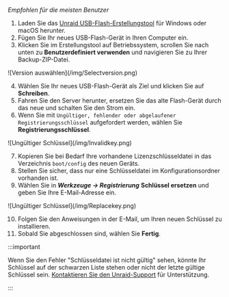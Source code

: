 *Empfohlen für die meisten Benutzer*

1. Laden Sie das [Unraid USB-Flash-Erstellungstool](https://unraid.net/download) für Windows oder macOS herunter.
2. Fügen Sie Ihr neues USB-Flash-Gerät in Ihren Computer ein.
3. Klicken Sie im Erstellungstool auf Betriebssystem, scrollen Sie nach unten zu **Benutzerdefiniert verwenden** und navigieren Sie zu Ihrer Backup-ZIP-Datei.

<div style={{ margin: 'auto', maxWidth: '600px', display: 'flex', flexDirection: 'column', alignItems: 'center' }}>
  ![Version auswählen](/img/Selectversion.png)
</div>

4. Wählen Sie Ihr neues USB-Flash-Gerät als Ziel und klicken Sie auf **Schreiben**.
5. Fahren Sie den Server herunter, ersetzen Sie das alte Flash-Gerät durch das neue und schalten Sie den Strom ein.
6. Wenn Sie mit `Ungültiger, fehlender oder abgelaufener Registrierungsschlüssel` aufgefordert werden, wählen Sie **Registrierungsschlüssel**.

<div style={{ margin: 'auto', maxWidth: '600px', display: 'flex', flexDirection: 'column', alignItems: 'center' }}>
  ![Ungültiger Schlüssel](/img/Invalidkey.png)
</div>

7. Kopieren Sie bei Bedarf Ihre vorhandene Lizenzschlüsseldatei in das Verzeichnis `boot/config` des neuen Geräts.
8. Stellen Sie sicher, dass nur eine Schlüsseldatei im Konfigurationsordner vorhanden ist.
9. Wählen Sie in ***Werkzeuge → Registrierung*** **Schlüssel ersetzen** und geben Sie Ihre E-Mail-Adresse ein.

<div style={{ margin: 'auto', maxWidth: '600px', display: 'flex', flexDirection: 'column', alignItems: 'center' }}>
  ![Ungültiger Schlüssel](/img/Replacekey.png)
</div>

10. Folgen Sie den Anweisungen in der E-Mail, um Ihren neuen Schlüssel zu installieren.
11. Sobald Sie abgeschlossen sind, wählen Sie **Fertig**.

:::important

Wenn Sie den Fehler "Schlüsseldatei ist nicht gültig" sehen, könnte Ihr Schlüssel auf der schwarzen Liste stehen oder nicht der letzte gültige Schlüssel sein. [Kontaktieren Sie den Unraid-Support](https://unraid.net/support) für Unterstützung.

:::
